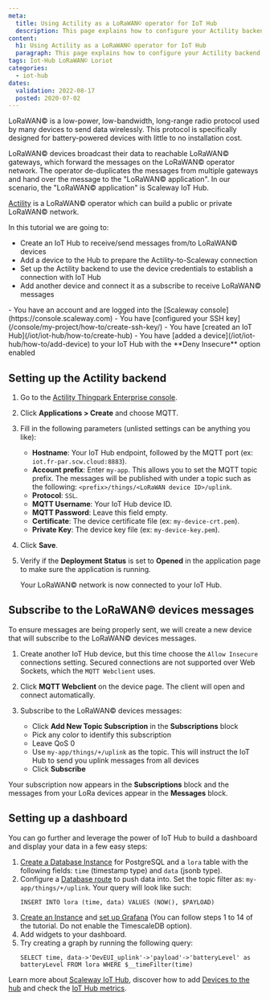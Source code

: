 ```yaml
---
meta:
  title: Using Actility as a LoRaWAN© operator for IoT Hub
  description: This page explains how to configure your Actility backend to have your LoRaWAN devices send messages to IoT Hub
content:
  h1: Using Actility as a LoRaWAN© operator for IoT Hub
  paragraph: This page explains how to configure your Actility backend to have your LoRaWAN devices send messages to IoT Hub
tags: Iot-Hub LoRaWAN© Loriot
categories:
  - iot-hub
dates:
  validation: 2022-08-17
  posted: 2020-07-02
---
```


LoRaWAN© is a low-power, low-bandwidth, long-range radio protocol used by many devices to send data wirelessly. This protocol is specifically designed for battery-powered devices with little to no installation cost.

LoRaWAN© devices broadcast their data to reachable LoRaWAN© gateways, which forward the messages on the LoRaWAN© operator network. The operator de-duplicates the messages from multiple gateways and hand over the message to the "LoRaWAN© application". In our scenario, the "LoRaWAN© application" is Scaleway IoT Hub.

[Actility](https://www.actility.com) is a LoRaWAN© operator which can build a public or private LoRaWAN© network.

In this tutorial we are going to:

- Create an IoT Hub to receive/send messages from/to LoRaWAN© devices
- Add a device to the Hub to prepare the Actility-to-Scaleway connection
- Set up the Actility backend to use the device credentials to establish a connection with IoT Hub
- Add another device and connect it as a subscribe to receive LoRaWAN© messages

<Macro id="iam-requirements" />
 
<Message type="requirement">
  - You have an account and are logged into the [Scaleway console](https://console.scaleway.com)
  - You have [configured your SSH key](/console/my-project/how-to/create-ssh-key/)
  - You have [created an IoT Hub](/iot/iot-hub/how-to/create-hub)
  - You have [added a device](/iot/iot-hub/how-to/add-device) to your IoT Hub with the **Deny Insecure** option enabled 
</Message>

## Setting up the Actility backend

1. Go to the [Actility Thingpark Enterprise console](https://community.thingpark.io/).
2. Click **Applications > Create** and choose MQTT.
3. Fill in the following parameters (unlisted settings can be anything you like):
    - **Hostname**: Your IoT Hub endpoint, followed by the MQTT port (ex: `iot.fr-par.scw.cloud:8883`).
    - **Account prefix**: Enter `my-app`. This allows you to set the MQTT topic prefix. The messages will be published with under a topic such as the following: `<prefix>/things/<LoRaWAN device ID>/uplink`. 
    - **Protocol**: `SSL`.
    - **MQTT Username**: Your IoT Hub device ID.
    - **MQTT Password**: Leave this field empty.
    - **Certificate**: The device certificate file (ex: `my-device-crt.pem`).
    - **Private Key**: The device key file (ex: `my-device-key.pem`).
4. Click **Save**.
5. Verify if the **Deployment Status** is set to **Opened** in the application page to make sure the application is running. 

    Your LoRaWAN© network is now connected to your IoT Hub.

## Subscribe to the LoRaWAN© devices messages

To ensure messages are being properly sent, we will create a new device that will subscribe to the LoRaWAN© devices messages.

1. Create another IoT Hub device, but this time choose the `Allow Insecure` connections setting. Secured connections are not supported over Web Sockets, which the `MQTT Webclient` uses.
2. Click **MQTT Webclient** on the device page. The client will open and connect automatically.
    <Lightbox src="scaleway-mqtt_webclient.webp" alt="" />
3. Subscribe to the LoRaWAN© devices messages:
    - Click **Add New Topic Subscription** in the **Subscriptions** block
    - Pick any color to identify this subscription
    - Leave QoS 0
    - Use `my-app/things/+/uplink` as the topic. This will instruct the IoT Hub to send you uplink messages from all devices
    - Click **Subscribe**

    <Lightbox src="scaleway-mqtt_webclient_2.webp" alt="" />

Your subscription now appears in the **Subscriptions** block and the messages from your LoRa devices appear in the **Messages** block.

## Setting up a dashboard

You can go further and leverage the power of IoT Hub to build a dashboard and display your data in a few easy steps:

1. [Create a Database Instance](/managed-databases/postgresql-and-mysql/how-to/create-a-database/) for PostgreSQL and a `lora` table with the following fields: `time` (timestamp type) and `data` (jsonb type).
2. Configure a [Database route](/iot/iot-hub/api-cli/cli-db-tips-tricks) to push data into. Set the topic filter as: `my-app/things/+/uplink`. Your query will look like such: 
    ```
    INSERT INTO lora (time, data) VALUES (NOW(), $PAYLOAD)
    ``` 
3. [Create an Instance](/compute/instances/how-to/create-an-instance) and [set up Grafana](/tutorials/visualize-timeseries-data-timescaledb-grafana) (You can follow steps 1 to 14 of the tutorial. Do not enable the TimescaleDB option).
4. Add widgets to your dashboard. 
5. Try creating a graph by running the following query:
    ```
    SELECT time, data->'DevEUI_uplink'->'payload'->'batteryLevel' as batteryLevel FROM lora WHERE $__timeFilter(time)
    ```

<Lightbox src="scaleway-iothub_howto_actility_grafana.webp" alt="" />

Learn more about [Scaleway IoT Hub](/iot/iot-hub/concepts), discover how to add [Devices to the hub](/iot/iot-hub/how-to/add-device) and check the [IoT Hub metrics](/iot/iot-hub/how-to/view-metrics).
